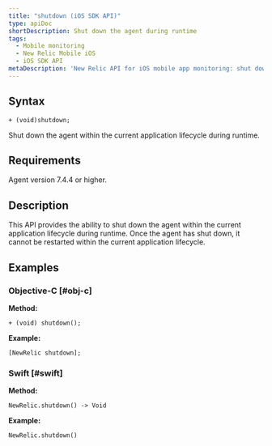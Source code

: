 ```yaml
---
title: "shutdown (iOS SDK API)"
type: apiDoc
shortDescription: Shut down the agent during runtime
tags:
  - Mobile monitoring
  - New Relic Mobile iOS
  - iOS SDK API
metaDescription: 'New Relic API for iOS mobile app monitoring: shut down agent.'
---
```


## Syntax

```
+ (void)shutdown;
```

Shut down the agent within the current application lifecycle during runtime.

## Requirements

Agent version 7.4.4 or higher.

## Description

This API provides the ability to shut down the agent within the current application lifecycle during runtime. Once the agent has shut down, it cannot be restarted within the current application lifecycle.

## Examples

### Objective-C [#obj-c]

**Method:**

```
+ (void) shutdown();
```

**Example:**

```
[NewRelic shutdown];
```

### Swift [#swift]

**Method:**

```
NewRelic.shutdown() -> Void
```

**Example:**

```
NewRelic.shutdown()
```
